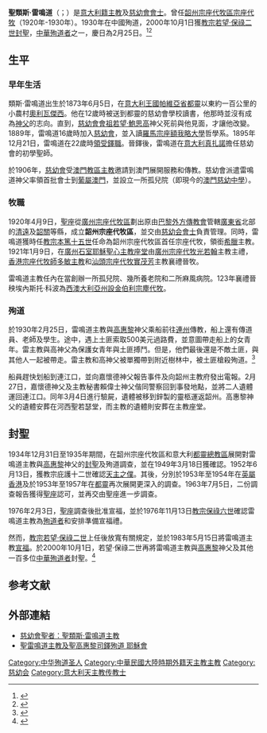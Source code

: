 {{Infobox Saint
|name        = 聖雷鳴道<br />San Louis Versiglia
|image         = Luigi_Versiglia_(1873-1930).jpg
|imagesize     =
|caption       =
|birth_date   = 1873年6月5日
|birth_place  = {{KIT}}[[帕維亞省|帕維亞省]][[奧利瓦傑西|奧利瓦傑西]]
|death_date   = {{death date and age|1930|2|25|1873|6|5}}
|death_place   = {{ROC-1928}}[[廣東省|廣東省]][[連州|連州]]
|feast_day     = 11月13日
|venerated     = 
|saint_title   = [[天主教聖人|聖人]]
|beatified_date = 1983年5月15日
|beatified_place =
|beatified_by  = [[教宗|教宗]][[若望·保祿二世|若望·保祿二世]]
|canonized_date = 2000年10月1日
|canonized_place =
|canonized_by  = 教宗若望·保祿二世
|attributes    =
|patronage     =
|major_shrine  =
|suppressed_date =
|issues =
}}
{{Infobox Christian leader
| type             = bishop
| name             = 聖雷鳴道
| honorific-suffix = [[慈幼會|慈幼會會士]]
|title             = [[天主教韶州教區|前韶州宗座代牧區宗座代牧]]
| image_size       = 
| province         = 
| diocese          = 領銜[[希臘|希臘]]{{link-it|卡里斯托教區|Diocesi di Caristo}}
| see              = 
| appointed        = 1920年4月9日
|term_start        = 1921年1月9日
| term_end         = 1930年2月25日
| predecessor      = '''首任'''
| successor        = [[耿其光|耿其光]]
| other_post       = 領銜[[希臘|希臘]]{{link-it|卡里斯托教區|Diocesi di Caristo}}主教
| ordination       = 1895年12月21日
| consecration     = 1921年1月9日
| consecrated_by   = [[光若翰|光若翰]]
| cardinal         = 
| created_cardinal_by = 
| rank             = 
| religion         = [[天主教|天主教]]
| residence        = 
| profession       =
| alma_mater       = 
| nationality      = [[意大利人|意大利籍]]
| previous_post    = 
| motto            = 
| signature        = 
| coat_of_arms     = 
}}
'''聖類斯·雷鳴道'''（{{lang-it|San Louis Versiglia}}；{{bd|1873年|6月5日|1930年|2月25日|catIdx=雷鳴道}}）是[[意大利人|意大利籍]][[主教|主教]]及[[慈幼會|慈幼會會士]]。曾任[[天主教韶州教區|韶州宗座代牧區宗座代牧]]（1920年-1930年）。1930年在中國殉道，2000年10月1日獲[[教宗若望·保祿二世|教宗若望·保祿二世]][[封聖|封聖]]，[[中華殉道聖人_(天主教)|中華殉道者]]之一，慶日為2月25日。<ref>{{Cite web |url=http://www.gcatholic.org/dioceses/diocese/shiu0.htm |title=Diocese of Shaoguan 韶關 |access-date=2022年1月28日 |archive-date=2022年1月28日 |archive-url= |dead-url=no }}</ref><ref>{{Cite web |url=http://www.catholic-hierarchy.org/bishop/bvers.html |title=Bishop St. Luigi Versiglia, S.D.B. † |access-date=2020年1月25日 |archive-date=2020年1月25日 |archive-url=|dead-url=no }}</ref>

==生平==
===早年生活===
類斯·雷鳴道出生於1873年6月5日，在[[意大利王國|意大利王國]][[帕維亞省|帕維亞省]][[都靈|都靈]]以東約一百公里的小農村[[奧利瓦傑西|奧利瓦傑西]]。他在12歲時被送到都靈的慈幼會學校讀書，他那時並沒有成為[[神父|神父]]的志向。直到，[[慈幼會|慈幼會會祖]][[若望·鮑思高|若望·鮑思高]]神父死前與他見面，才讓他改變。1889年，雷鳴道16歲時加入[[慈幼會|慈幼會]]，並入讀[[羅馬|羅馬]][[宗座額我略大學|宗座額我略大學]]哲學系。1895年12月21日，雷鳴道在22歲時[[晉鐸|領受鐸職]]。晉鐸後，雷鳴道在[[意大利|意大利]][[真扎諾-迪羅馬|真扎諾]]擔任慈幼會的初學聖師。

於1906年，[[慈幼會|慈幼會]]受[[天主教澳門教區|澳門教區主教]]邀請到澳門展開服務和傳教。慈幼會派遣雷鳴道神父率領首批會士到[[葡屬澳門|葡屬澳門]]，並設立一所孤兒院（即現今的[[澳門慈幼中學|澳門慈幼中學]]）。

===牧職===
1920年4月9日，[[聖座|聖座]]從[[天主教廣州總教區|廣州宗座代牧區]]劃出原由[[巴黎外方傳教會|巴黎外方傳教會]]管轄[[廣東省_(中華民國)|廣東省]]北部的[[清遠|清遠]]及[[韶關|韶關]]等縣，成立'''韶州宗座代牧區'''，並交由[[慈幼会|慈幼会會士]]負責管理。同時，雷鳴道獲時任[[教宗|教宗]][[本篤十五世|本篤十五世]]任命為韶州宗座代牧區首任宗座代牧，領銜[[希臘|希臘]]{{link-it|卡里斯托教區|Diocesi di Caristo}}主教。1921年1月9日，在[[廣州|廣州]][[石室聖心大教堂|石室耶穌聖心主教座堂]]由[[天主教廣州總教區|廣州宗座代牧]][[光若翰|光若翰]]主教主禮，[[天主教香港教區|香港宗座代牧]][[師多敏|師多敏]][[天主教香港教區首牧列表|主教]]和[[天主教汕頭教區|汕頭宗座代牧]][[實茂芳|實茂芳]]主教襄禮晉牧。

雷鳴道主教任內在當創辦一所孤兒院、幾所養老院和二所麻風病院。123年襄禮晉秧埃內斯托·科波為[[西澳大利亞州|西澳大利亞州]][[天主教布魯姆教區|設金伯利宗塵代牧]]。

===殉道===
於1930年2月25日，雷鳴道主教與[[高惠黎|高惠黎]]神父乘船前往[[連州|連州]]傳教，船上還有傳道員、老師及學生。途中，遇上土匪索取500美元過路費，並意圖帶走船上的女青年。雷主教與高神父為保護女青年與土匪搏鬥。但是，他們最後還是不敵土匪，與其他人一起被帶走。雷主教和高神父被單獨帶到附近樹林中，被土匪槍殺殉道。<ref>{{Cite web |url=https://slmedia.org/ch/blog/chinese-martyrs-st-luigi-versiglia-and-st-callistus-caravario |title=中國殉道聖人: 聖雷鳴道主教及聖高惠黎神父 |author= |date= |publisher=[[鹽與光傳媒|鹽與光傳媒]] |language=中文 |accessdate= |quote= |archive-date=2016年2月24日 |archive-url= |dead-url=no }}</ref>

船員趕快划船到連江口，並向嘉懷德神父報告事件及向韶州主教府發出電報。2月27日，嘉懷德神父及主教秘書賴偉士神父偕同警察回到事發地點，並將二人遺體運回連江口。同年3月4日進行驗屍，遺體被移到鋅製的靈柩運返韶州。高惠黎神父的遺體安葬在河西聖若瑟堂，而主教的遺體則安葬在主教座堂。

==封聖==
1934年12月31日至1935年期間，在韶州宗座代牧區和意大利[[天主教都靈總教區|都靈總教區]]展開對雷鳴道主教與[[高惠黎|高惠黎]]神父的[[封聖|封聖]]及殉道調查，並在1949年3月18日獲確認。1952年6月13日，獲教宗庇護十二世確認[[天主之僕|天主之僕]]。其後，分別於1953年至1954年在[[英屬香港|英屬香港]]及於1953年至1957年在[[都靈|都靈]]再次展開更深入的調查。1963年7月5日，二份調查報告獲得[[聖座|聖座]]{{link-en|禮儀部|Sacred Congregation of Rites}}認可，並再交由聖座進一步調查。

1976年2月3日，[[聖座|聖座]]{{link-en|封聖部|Congregation for the Causes of Saints}}調查後批准宣福，並於1976年11月13日[[教宗保祿六世|教宗保祿六世]]確認雷鳴道主教為[[殉道者|殉道者]]和安排準備宣福禮。

然而，[[教宗|教宗]][[若望·保祿二世|若望·保祿二世]]上任後放寬有關規定，並於1983年5月15日將雷鳴道主教[[宣福|宣福]]。於2000年10月1日，若望·保祿二世再將雷鳴道主教與[[高惠黎|高惠黎]]神父及其他一百多位[[中華殉道聖人_(天主教)|中華殉道者]]封聖。<ref>{{Cite web |url=http://www.gcatholic.org/saints/data/country-CN.htm |title=Saints and Blesseds of China |access-date=2022年1月28日 |archive-date=2022年1月28日 |archive-url= |dead-url=no }}</ref>

== 参考文献 ==
{{reflist}}

==外部連結==
* [http://www.sdb.org.hk/?page_id=2672 慈幼會聖者：聖類斯‧雷鳴道主教] 
* [https://www.amdgchinese.org/2022/02/25/2%E6%9C%8825%E6%97%A5-%E8%81%96%E9%9B%B7%E9%B3%B4%E9%81%93%E4%B8%BB%E6%95%99%E5%8F%8A%E8%81%96%E9%AB%98%E6%83%A0%E9%BB%8E%E5%8F%B8%E9%90%B8%E6%AE%89%E9%81%93/ 聖雷鳴道主教及聖高惠黎司鐸殉道 [[耶穌會|耶穌會]] ]

{{normdaten}}
{{赴華外國傳教士列表}}

[[Category:中华殉道圣人|Category:中华殉道圣人]]
[[Category:中華民國大陸時期外籍天主教主教|Category:中華民國大陸時期外籍天主教主教]]
[[Category:慈幼会|Category:慈幼会]]
[[Category:意大利天主教传教士|Category:意大利天主教传教士]]